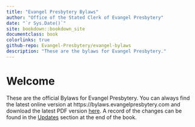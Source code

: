 ```yaml
--- 
title: "Evangel Presbytery Bylaws"
author: "Office of the Stated Clerk of Evangel Presbytery"
date: "`r Sys.Date()`"
site: bookdown::bookdown_site
documentclass: book
colorlinks: true
github-repo: Evangel-Presbytery/evangel-bylaws
description: "These are the bylaws for Evangel Presbytery."
---
```


# Welcome {-}

These are the official Bylaws for Evangel Presbytery. You can always find the latest online version at https://bylaws.evangelpresbytery.com and download the latest PDF version [here](https://bylaws.evangelpresbytery.com/evangel-presbytery-bylaws.pdf). A record of the changes can be found in the [Updates](https://bylaws.evangelpresbytery.com/updates.html) section at the end of the book.